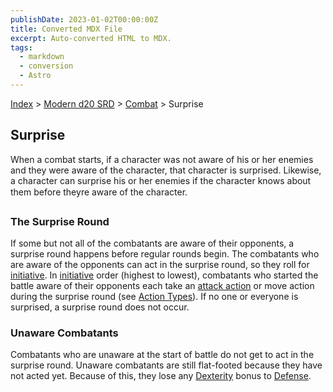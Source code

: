 ```yaml
---
publishDate: 2023-01-02T00:00:00Z
title: Converted MDX File
excerpt: Auto-converted HTML to MDX.
tags:
  - markdown
  - conversion
  - Astro
---
```






[Index](-index) > [Modern d20 SRD](modern-d20-srd-index) > [Combat](modern-d20-srd-combat-index) > Surprise




## Surprise


When a combat starts, if a character was not aware of his or her enemies and they were aware of the character, that character is surprised. Likewise, a character can surprise his or her enemies if the character knows about them before theyre aware of the character.


### The Surprise Round


If some but not all of the combatants are aware of their opponents, a surprise round happens before regular rounds begin. The combatants who are aware of the opponents can act in the surprise round, so they roll for [initiative](modern-d20-srd-combat-initiative). In [initiative](modern-d20-srd-combat-initiative) order (highest to lowest), combatants who started the battle aware of their opponents each take an [attack
  action](modern-d20-srd-combat-attack-actions) or move action during the surprise round (see [Action
  Types](modern-d20-srd-combat-action-types)). If no one or everyone is surprised, a surprise round does not occur.


### Unaware Combatants


Combatants who are unaware at the start of battle do not get to act in the surprise round. Unaware combatants are still flat-footed because they have not acted yet. Because of this, they lose any [Dexterity](modern-d20-srd-basics-ability-scores) bonus to [Defense](modern-d20-srd-combat-defense).



